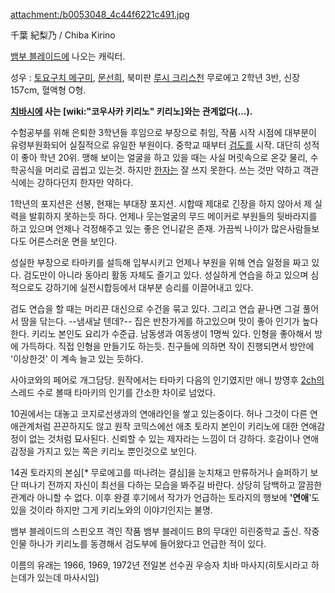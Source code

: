 attachment:/b0053048_4c44f6221c491.jpg

千葉 紀梨乃 / Chiba Kirino

[[뱀부 블레이드]]에 나오는 캐릭터.

성우 : [[토요구치 메구미]], [[문선희]], 북미판 [[루시 크리스천]]
무로에고 2학년 3반, 신장 157cm, 혈액형 O형.

'''[[치바]]시에 사는 [wiki:"코우사카 키리노" 키리노]와는 관계없다(...).'''

수험공부를 위해 은퇴한 3학년들 후임으로 부장으로 취임, 작품 시작 시점에 대부분이 유령부원화되어 실질적으로 유일한 부원이다. 중학교 때부터 [[검도]]를 시작. 대단히 성적이 좋아 학년 20위. 맹해 보이는 얼굴을 하고 있을 때는 사실 머릿속으로 온갖 물리, 수학공식을 머리로 곱씹고 있는것. 하지만 [[한자]]는 잘 쓰지 못한다. 쓰는 것만 약하고 객관식에는 강하다던지 한자만 약하다.
 
1학년의 포지션은 선봉, 현재는 부대장 포지션. 시합때 제대로 긴장을 하지 않아서 제 실력을 발휘하지 못하는듯 하다. 언제나 웃는얼굴의 무드 메이커로 부원들의 뒷바라지를 하고 있으며 언제나 걱정해주고 있는 좋은 언니같은 존재. 가끔씩 나이가 많은사람들보다도 어른스러운 면을 보인다.

성실한 부장으로 타마키를 설득해 입부시키고 언제나 부원을 위해 연습 일정을 짜고 있다. 검도만이 아니라 동아리 활동 자체도 즐기고 있다. 성실하게 연습을 하고 있으며 심적으로도 강하기에 실전시합등에서 대부분 승리를 이끌어내고 있다.

검도 연습을 할 때는 머리끈 대신으로 수건을 묶고 있다. 그리고 연습 끝나면 그걸 풀어서 땀을 닦는다. --냄새날 텐데?-- 집은 반찬가게를 하고있으며 맛이 좋아 인기가 높다한다. 키리노 본인도 요리가 수준급. 남동생과 여동생이 1명씩 있다. 인형을 좋아해서 방에 가득하다. 직접 인형을 만들기도 하는듯. 친구들에 의하면 작이 진행되면서 방안에 '이상한것' 이 계속 늘고 있는 듯하다.

사야코와의 페어로 개그담당. 원작에서는 타마키 다음의 인기였지만 애니 방영후 [[2ch]]의 스레드 수로 볼때 타마키의 인기를 간소한 차이로 넘었다.

10권에서는 대놓고 코지로선생과의 연애라인을 쌓고 있는중이다. 허나 그것이 다른 연애관계처럼 끈끈하지도 않고 원작 코믹스에선 애초 토라지 본인이 키리노에 대한 연애감정이 없는 것처럼 묘사된다. 신뢰할 수 있는 제자라는 느낌이 더 강하다. 호감이나 연애감정을 가지고 있는 쪽은 키리노 뿐인것으로 보인다. 

14권 토라지의 본심[* 무로에고를 떠나려는 결심]을 눈치채고 만류하거나 슬퍼하기 보단 떠나기 전까지 자신이 최선을 다하는 모습을 봐주길 바란다. 상당히 담백하고 깔끔한 관계라 아니할 수 없다. 이후 완결 후기에서 작가가 언급하는 토라지의 행보에 ''''연애''''도 있을 것이라 하지만 그게 키리노와의 이야기인지는 불명.

뱀부 블레이드의 스핀오프 격인 작품 뱀부 블레이드 B의 무대인 히린중학교 출신. 작중 인물 하나가 키리노를 동경해서 검도부에 들어왔다고 언급한 적이 있다. 

이름의 유래는 1966, 1969, 1972년 전일본 선수권 우승자 치바 마사지(히토시라고 하는데가 있는데 마사시임)
